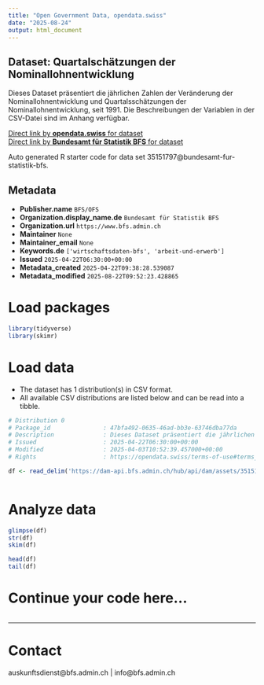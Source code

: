 ```yaml
---
title: "Open Government Data, opendata.swiss"
date: "2025-08-24"
output: html_document
---
```


## Dataset: Quartalschätzungen der Nominallohnentwicklung

Dieses Dataset präsentiert die jährlichen Zahlen der Veränderung der Nominallohnentwicklung und Quartalsschätzungen der Nominallohnentwicklung, seit 1991. Die Beschreibungen der Variablen in der CSV-Datei sind im Anhang verfügbar.

[Direct link by **opendata.swiss** for dataset](https://opendata.swiss/de/dataset/quartalschatzungen-der-nominallohnentwicklung14)<br>
[Direct link by **Bundesamt für Statistik BFS** for dataset](https://www.bfs.admin.ch/asset/de/ts-x-03.04.03.01.01)

Auto generated R starter code for data set 35151797@bundesamt-fur-statistik-bfs.

## Metadata

- **Publisher.name** `BFS/OFS`
- **Organization.display_name.de** `Bundesamt für Statistik BFS`
- **Organization.url** `https://www.bfs.admin.ch`
- **Maintainer** `None`
- **Maintainer_email** `None`
- **Keywords.de** `['wirtschaftsdaten-bfs', 'arbeit-und-erwerb']`
- **Issued** `2025-04-22T06:30:00+00:00`
- **Metadata_created** `2025-04-22T09:38:28.539087`
- **Metadata_modified** `2025-08-22T09:52:23.428865`


# Load packages

```r

library(tidyverse)
library(skimr)

```

# Load data

-   The dataset has 1 distribution(s) in CSV format.
-   All available CSV distributions are listed below and can be read into a tibble.

```r

# Distribution 0
# Package_id               : 47bfa492-0635-46ad-bb3e-63746dba77da
# Description              : Dieses Dataset präsentiert die jährlichen Zahlen der Veränderung der Nominallohnentwicklung und Quartalsschätzungen der Nominallohnentwicklung, seit 1991. Die Beschreibungen der Variablen in der CSV-Datei sind im Anhang verfügbar.
# Issued                   : 2025-04-22T06:30:00+00:00
# Modified                 : 2025-04-03T10:52:39.457000+00:00
# Rights                   : https://opendata.swiss/terms-of-use#terms_by_ask

df <- read_delim('https://dam-api.bfs.admin.ch/hub/api/dam/assets/35151810/master')



```

# Analyze data

```r

glimpse(df)
str(df)
skim(df)

head(df)
tail(df)

```

# Continue your code here...

```r

```

------------------------------------------------------------------------

# Contact

auskunftsdienst@bfs.admin.ch | info@bfs.admin.ch
